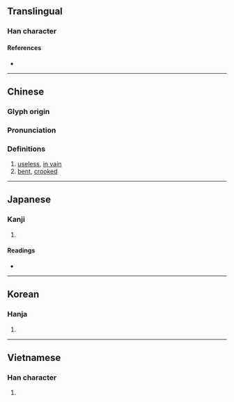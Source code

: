 {{character info/new}}
==Translingual==

===Han character===
{{Han char|rn=75|rad=木|as=04|sn=8|four=41914|canj=DMG|ids=⿰木王}}

====References====
* {{Han ref|kx=0514.280|dkj=14530|dj=0902.110|hdz=21163.070|uh=6789|ud=26505|bh=AA50|bd=43600}}

----

==Chinese==
{{zh-forms}}

===Glyph origin===
{{Han etym}}

===Pronunciation===
{{zh-pron
|m=wǎng
|c=wong2
|mc=y
|oc=y
|ma=
|cat=a
}}

===Definitions===
{{zh-hanzi}}

# [[useless]], [[in vain]]
# [[bent]], [[crooked]]

----

==Japanese==

===Kanji===
{{ja-kanji|grade=|rs=木04}}

# {{defn|lang=ja|sort=木04}}

====Readings====
* {{ja-readings|on=[[おう]] (ō)|kun=[[まがる]] (magaru), [[まげる]] (mageru), [[まげて]] (magete)}}

----

==Korean==

===Hanja===
{{ko-hanja|hangeul=왕|eumhun=|rv=wang|mr=wang|y=wang}}

# {{defn|lang=ko|sort=木04}}

----

==Vietnamese==

===Han character===
{{vi-readings|rs=木04|hanviet=uổng}}

# {{defn|lang=vi|sort=木04}}